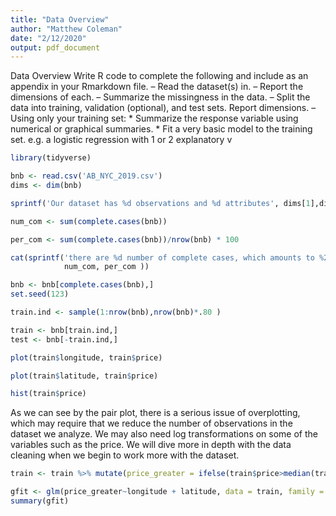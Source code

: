 ```yaml
---
title: "Data Overview"
author: "Matthew Coleman"
date: "2/12/2020"
output: pdf_document
---
```


Data Overview Write R code to complete the following and include as an appendix in your Rmarkdown file. – Read the dataset(s) in. – Report the dimensions of each. – Summarize the missingness in the data. – Split the data into training, validation (optional), and test sets. Report dimensions. – Using only your training set: * Summarize the response variable using numerical or graphical summaries. * Fit a very basic model to the training set. e.g. a logistic regression with 1 or 2 explanatory v

```r
library(tidyverse)
```

```r
bnb <- read.csv('AB_NYC_2019.csv')
dims <- dim(bnb)

sprintf('Our dataset has %d observations and %d attributes', dims[1],dims[2])
```

```r
num_com <- sum(complete.cases(bnb))

per_com <- sum(complete.cases(bnb))/nrow(bnb) * 100

cat(sprintf('there are %d number of complete cases, which amounts to %2f percent of the dataset', 
            num_com, per_com ))
```

```r
bnb <- bnb[complete.cases(bnb),]
set.seed(123)

train.ind <- sample(1:nrow(bnb),nrow(bnb)*.80 )

train <- bnb[train.ind,] 
test <- bnb[-train.ind,] 

```


```r
plot(train$longitude, train$price)
```

```r
plot(train$latitude, train$price)
```

```r
hist(train$price)
```


As we can see by the pair plot, there is a serious issue of overplotting, which may require that we reduce the number of observations in the dataset we analyze. We may also need log transformations on some of the variables such as the price. We will dive more in depth with the data cleaning when we begin to work more with the dataset.


```r
train <- train %>% mutate(price_greater = ifelse(train$price>median(train$price),1,0))
```

```r
gfit <- glm(price_greater~longitude + latitude, data = train, family = 'binomial')
summary(gfit)
```






